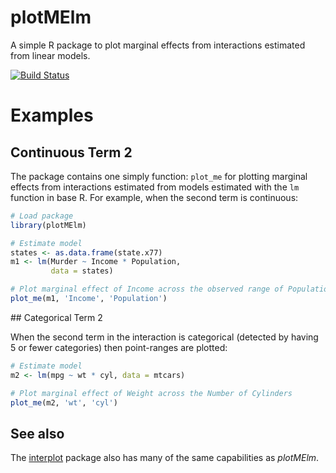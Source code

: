 plotMElm
======================

A simple R package to plot marginal effects from interactions estimated
from linear models.

[![Build Status](https://travis-ci.org/christophergandrud/plotMElm.svg?branch=master)](https://travis-ci.org/christophergandrud/plotMElm)

# Examples

## Continuous Term 2

The package contains one simply function: `plot_me` for plotting marginal
effects from interactions estimated from models estimated with the
`lm` function in base R. For example, when the second term is continuous:

```r
# Load package
library(plotMElm)

# Estimate model
states <- as.data.frame(state.x77)
m1 <- lm(Murder ~ Income * Population, 
         data = states)

# Plot marginal effect of Income across the observed range of Population
plot_me(m1, 'Income', 'Population')

```

## Categorical Term 2 

When the second term in the interaction is categorical (detected by having 5 or fewer categories) then point-ranges are plotted:

```r
# Estimate model
m2 <- lm(mpg ~ wt * cyl, data = mtcars)

# Plot marginal effect of Weight across the Number of Cylinders
plot_me(m2, 'wt', 'cyl')
```

## See also 

The [interplot](https://cran.r-project.org/web/packages/interplot/) package also has many of the same capabilities as *plotMElm*.


